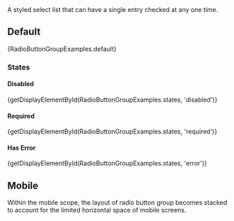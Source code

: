 
<div className="lead doc">
  A styled select list that can have a single entry checked at any one time.
</div>

## Default

<CodeView>{RadioButtonGroupExamples.default}</CodeView>

### States

#### Disabled

<CodeView>
  {getDisplayElementById(RadioButtonGroupExamples.states, 'disabled')}
</CodeView>

#### Required

<CodeView>
  {getDisplayElementById(RadioButtonGroupExamples.states, 'required')}
</CodeView>

#### Has Error

<CodeView>
  {getDisplayElementById(RadioButtonGroupExamples.states, 'error')}
</CodeView>

## Mobile

Within the mobile scope, the layout of radio button group becomes stacked to
account for the limited horizontal space of mobile screens.
